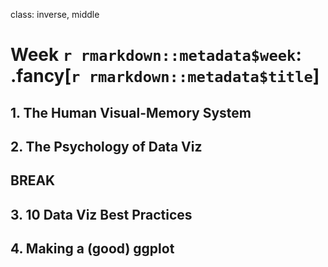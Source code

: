 
class: inverse, middle

# Week `r rmarkdown::metadata$week`: .fancy[`r rmarkdown::metadata$title`]

## 1. The Human Visual-Memory System
## 2. The Psychology of Data Viz

## BREAK

## 3. 10 Data Viz Best Practices
## 4. Making a (good) ggplot
